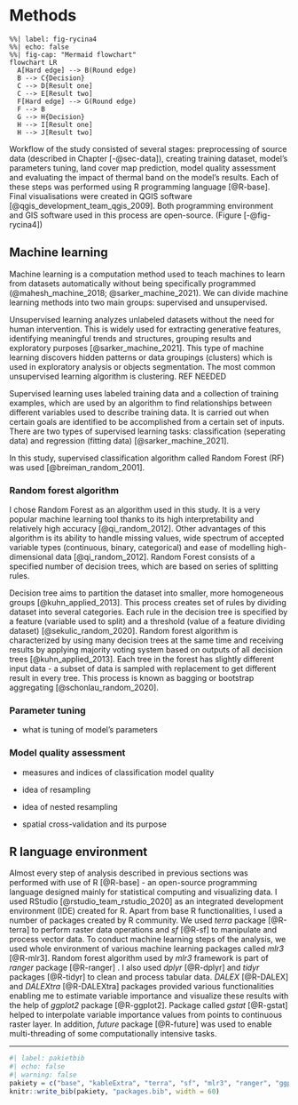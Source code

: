 # Methods {#sec-methods}

```mermaid
%%| label: fig-rycina4
%%| echo: false
%%| fig-cap: "Mermaid flowchart"
flowchart LR
  A[Hard edge] --> B(Round edge)
  B --> C{Decision}
  C --> D[Result one]
  C --> E[Result two]
  F[Hard edge] --> G(Round edge)
  F --> B
  G --> H{Decision}
  H --> I[Result one]
  H --> J[Result two]
```

Workflow of the study consisted of several stages: preprocessing of source data (described in Chapter [-@sec-data]), creating training dataset, model's parameters tuning, land cover map prediction, model quality assessment and evaluating the impact of thermal band on the model's results.
Each of these steps was performed using R programming language [@R-base].
Final visualisations were created in QGIS software [@qgis_development_team_qgis_2009].
Both programming environment and GIS software used in this process are open-source. (Figure [-@fig-rycina4])

## Machine learning {#sec-ml}

Machine learning is a computation method used to teach machines to learn from datasets automatically without being specifically programmed (@mahesh_machine_2018; @sarker_machine_2021).
We can divide machine learning methods into two main groups: supervised and unsupervised.

Unsupervised learning analyzes unlabeled datasets without the need for human intervention.
This is widely used for extracting generative features, identifying meaningful trends and structures, grouping results and exploratory purposes [@sarker_machine_2021].
This type of machine learning discovers hidden patterns or data groupings (clusters) which is used in exploratory analysis or objects segmentation.
The most common unsupervised learning algorithm is clustering.
REF NEEDED

Supervised learning uses labeled training data and a collection of training examples, which are used by an algorithm to find relationships between different variables used to describe training data.
It is carried out when certain goals are identified to be accomplished from a certain set of inputs.
There are two types of supervised learning tasks: classification (seperating data) and regression (fitting data) [@sarker_machine_2021].

In this study, supervised classification algorithm called Random Forest (RF) was used [@breiman_random_2001].

### Random forest algorithm {#sec-rf}

I chose Random Forest as an algorithm used in this study.
It is a very popular machine learning tool thanks to its high interpretability and relatively high accuracy [@qi_random_2012].
Other advantages of this algorithm is its ability to handle missing values, wide spectrum of accepted variable types (continuous, binary, categorical) and ease of modelling high-dimensional data [@qi_random_2012].
Random Forest consists of a specified number of decision trees, which are based on series of splitting rules.

Decision tree aims to partition the dataset into smaller, more homogeneous groups [@kuhn_applied_2013].
This process creates set of rules by dividing dataset into several categories.
Each rule in the decision tree is specified by a feature (variable used to split) and a threshold (value of a feature dividing dataset) [@sekulic_random_2020].
Random forest algorithm is characterized by using many decision trees at the same time and receiving results by applying majority voting system based on outputs of all decision trees [@kuhn_applied_2013].
Each tree in the forest has slightly different input data - a subset of data is sampled with replacement to get different result in every tree.
This process is known as bagging or bootstrap aggregating [@schonlau_random_2020].

### Parameter tuning {#sec-tuning}

-   what is tuning of model's parameters

### Model quality assessment {#sec-resampling}

-   measures and indices of classification model quality

-   idea of resampling

-   idea of nested resampling

-   spatial cross-validation and its purpose

## R language environment {#sec-r}

Almost every step of analysis described in previous sections was performed with use of R [@R-base] - an open-source programming language designed mainly for statistical computing and visualizing data.
I used RStudio [@rstudio_team_rstudio_2020] as an integrated development environment (IDE) created for R.
Apart from base R functionalities, I used a number of packages created by R community.
We used *terra* package [@R-terra] to perform raster data operations and *sf* [@R-sf] to manipulate and process vector data.
To conduct machine learning steps of the analysis, we used whole environment of various machine learning packages called *mlr3* [@R-mlr3].
Random forest algorithm used by *mlr3* framework is part of *ranger* package [@R-ranger] .
I also used *dplyr* [@R-dplyr] and *tidyr* packages [@R-tidyr] to clean and process tabular data.
*DALEX* [@R-DALEX] and *DALEXtra* [@R-DALEXtra] packages provided various functionalities enabling me to estimate variable importance and visualize these results with the help of *ggplot2* package [@R-ggplot2].
Package called *gstat* [@R-gstat] helped to interpolate variable importance values from points to continuous raster layer.
In addition, *future* package [@R-future] was used to enable multi-threading of some computationally intensive tasks.

------------------------------------------------------------------------

```r
#| label: pakietbib
#| echo: false
#| warning: false
pakiety = c("base", "kableExtra", "terra", "sf", "mlr3", "ranger", "ggplot2", "dplyr", "tidyr", "DALEX", "DALEXtra", "future", "gstat")
knitr::write_bib(pakiety, "packages.bib", width = 60)
```
